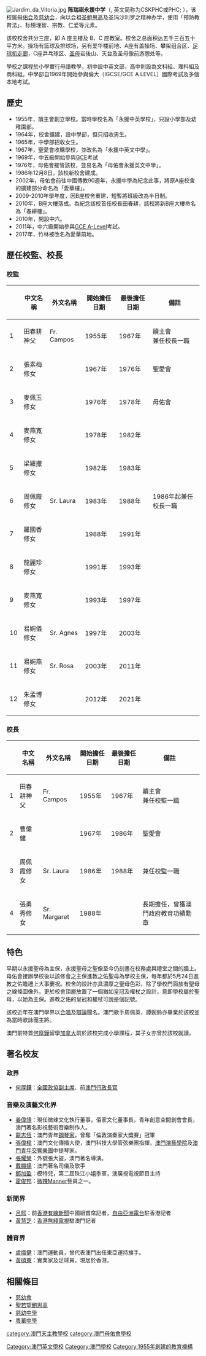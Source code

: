 {{unreferenced|time=2009-1-17}}
{{Original research|date=2016年10月}}
{{Infobox_School
| name = 陈瑞祺永援中学
| image = 
| motto = [[拉丁文|拉丁文]]：''JUCUNDITAS AC SERVITIUM''<br>[[中文|中文]]：在喜乐中服务
| established = 1955年
| type = 加入免费教育网之天主教学校<br>教学语言：[[英文|英文]]及[[中文|中文]]
| superintendent = 吕浩樟修女
| principal = 蘇子聰修女
| faculty = 包括中学部和小学部,约100人
| enrollment = 约1400人
| free_label = 面积
| free_text = 5350平方公尺
| location = [[澳门|澳门]]得胜马路28号
| telephone = (+853) 28315486
| website = http://www.cskphc.edu.mo/
}}
[[File:Jardim_da_Vitoria.jpg|thumb]]
'''陈瑞祺永援中学'''（{{lang-en|Chan Sui Ki Perpetual Help College}}, 英文简称为CSKPHC或PHC; {{lang-pt|Colégio Perpétuo Socorro Chan Sui Ki}}<!--From: http://appl.dsej.gov.mo/eduenquiry/edu/eduweb/schinf/schlistmain.jsp?a_code=019&sid=&lang=p&sh_year=2016&sh_info=schalvara&sh_a_code=&sh_s_code=&sh_name=&sh_level=&sh_special=&sh_system=&sh_daynight=&sh_language=&sh_free=&sh_area=M&search=1&PubPg=0&advance=0&b_submit=search_2Pesquisar -->），该校属[[母佑会|母佑会]]及[[慈幼会|慈幼会]]，向以会祖[[鲍思高|圣鲍思高]]及圣玛沙利罗之精神办学，使用「预防教育法」、标榜理智、宗教、仁爱等元素。 

该校校舍共分三座，即 A 座主楼及 B、C 座教室。校舍之总面积达五千三百五十平方米。操场有篮球及排球场，另有爱华楼前地、A座有盖操场、攀架组合区、[[足球机|足球机]][[走廊|走廊]]，C座乒乓球区、[[圣母|圣母]]岩後山、天台及圣母像前游憩处等。

學校之課程於小學實行母語教學，初中設中英文部，高中則設為文科組、理科組及商科組。中學部自1969年開始參與倫大（IGCSE/GCE A LEVEL）國際考試及多個本地考試。

==歷史==
*1955年，贖主會創立學校。當時學校名為「永援中英學校」，只設小學部及幼稚園部。
*1964年，校舍擴建，設中學部，但只招收男生。
*1965年，中學部招收女生。
*1967年，聖愛會收購學校，並改名為「永援中英文中學」。
*1969年，中五級開始參與[[GCE|GCE]]考試
*1976年，母佑會接管該校，並易名為「母佑會永援英文中學」。
*1986年12月8日，該校新校舍建成。
*2002年，母佑會前往中國傳教90週年，永援中學為紀念此事，將原A座校舍的擴建部分命名為「愛華樓」。
*2009-2010年學年度，因B座校舍重建，短暫將班級改為半日制。
*2010年，B座大樓落成。為紀念該校首任校長田春耕，該校將新B座大樓命名為「春耕樓」。
*2010年，開設中六。
*2011年，中六級開始參與[[GCE_A-Level|GCE A-Level]]考試。
*2017年，竹林被改名為愛華前地。

==歷任校監、校長==
===校監===
{| class="wikitable"
|-
! !! 中文名稱 !! 外文名稱 !!開始擔任日期 !! 最後擔任日期 !! 備註
|-
|1||田春耕神父||Fr. Campos||1955年||1967年||贖主會<br>兼任校長一職
|-
|2||張素梅修女|| ||1967年||1976年||聖愛會
|-
|3||麥佩玉修女|| ||1976年||1978年||母佑會
|-
|4||麥燕寬修女|| ||1978年||1982年||
|-
|5||梁羅撒修女|| ||1982年||1983年||
|-
|6||周佩霞修女||Sr. Laura||1983年||1988年||1986年起兼任校長一職
|-
|7||羅國香修女|| ||1988年||1991年||
|-
|8||龍麗珍修女|| ||1991年||1993年||
|-
|9||麥燕寬修女|| ||1993年||1997年||
|-
|10||易婉儀修女||Sr. Agnes||1997年||2003年||
|-
|11||易婉燕修女||Sr. Rosa||2003年||2011年||
|-
|12||朱孟博修女|| ||2012年||2021年||
|}

===校長===
{| class="wikitable"
|-
! !! 中文名稱 !! 外文名稱 !!開始擔任日期 !! 最後擔任日期 !! 備註
|-
|1||田春耕神父||Fr. Campos||1955年||1967年||贖主會<br>兼任校監一職
|-
|2||曹偉健|| ||1967年||1986年||聖愛會
|-
|3||周佩霞修女||Sr. Laura||1986年||1988年||兼任校監一職
|-
|4||張勇秀修女||Sr. Margaret||1988年|| ||長期擔任，曾獲澳門政府教育功績勳章
|}

==特色==
早期以永援聖母為主保，永援聖母之聖像至今仍刻畫在校務處與禮堂之間的牆上。母佑會接辦學校後以該修會之主保進教之佑聖母為學校主保，每年都於5月24日進教之佑瞻禮上大事慶祝。校舍的設計亦具濃厚之聖母色彩，除了學校門面放有聖母之線條圖像外，更於校舍頂層放置了一個猶如皇冠及權杖之設計，意即學校屬於聖母，以她為主保。進教之佑的皇冠和權杖可說是個記號。
 
該校近年在澳門學界以[[合唱|合唱]]及[[辯論|辯論]]聞名。澳門歌手周佩英，譚婉鈴亦畢業於該校並為當時歌詠團主將。
 
澳門前特首[[何厚鏵|何厚鏵]]留學[[加拿大|加拿大]]前於該校完成小學課程，其子女亦曾於該校就讀。

==著名校友==
===政界===
*[[何厚鏵|何厚鏵]]{{GML|nocat}}：[[中國人民政治協商會議全國委員會副主席|全國政協副主席]]、前[[澳門特別行政區行政長官|澳門行政長官]]

===音樂及演藝文化界===
*[[姜偉靖|姜偉靖]]：現任微辣文化執行董事，佰家文化董事長，青年創意空間創會會長，澳門著名影視藝術音樂制作人。
*[[龍志恆|龍志恆]]：澳門青年[[鋼琴家|鋼琴家]]，曾奪「倫敦演奏家大獎賽」冠軍
*[[張偉樑|張偉樑]]：澳門文化傳播大使，澳門科技大學管弦樂團指揮，[[澳門演藝學院|澳門演藝學院]]及[[澳門青年交響樂團|澳門青年交響樂團]]中提琴家。
*[[張耀榮|張耀榮]]：外號張大盜，澳門著名導演。
*[[戴顯揚|戴顯揚]]：澳門著名司儀及歌手
*[[鄭加盈|鄭加盈]]：模特兒，第二屆珠江小姐季軍，澳廣視電視節目主持
*[[霍俊邦|霍俊邦]]：[[微辣Manner|微辣Manner]]藝員之一。

===新聞界===
*[[呂熙|呂熙]]：前[[香港有線新聞|香港有線新聞]]中國組首席記者，[[自由亚洲电台|自由亞洲電台]]駐香港記者
*[[黃慧芝|黃慧芝]]：[[電視廣播有限公司|香港無綫電視]]駐澳門記者

===體育界===
*[[盧熾健|盧熾健]]：澳門運動員，曾代表澳門出任東亞運持旗手。
*[[黃碩東|黃碩東]]：實業家及足球員，現居於香港。

==相關條目==
*[[慈幼會|慈幼會]]
*[[鮑思高|聖若望鮑思高]]
*[[慈幼中學|慈幼中學]]
*[[粵華中學|粵華中學]]

{{澳門學校}}
[[category:澳門天主教學校|category:澳門天主教學校]]
[[category:澳門母佑會學校|category:澳門母佑會學校]]
[[Category:澳門英文學校|Category:澳門英文學校]]
[[Category:澳門學校|Category:澳門學校]]
[[Category:1955年創建的教育機構|Category:1955年創建的教育機構]]